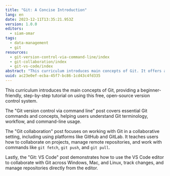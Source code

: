 ```yaml
---
title: "Git: A Concise Introduction"
lang: en
date: 2023-12-11T13:35:21.953Z
version: 1.0.0
editors:
  - siam-omar
tags:
  - data-management
  - git
resources:
  - git-version-control-via-command-line/index
  - git-collaboration/index
  - git-vs-code/index
abstract: "This curriculum introduces main concepts of Git. It offers a step-by-step tutorial for beginners to get started with Git, a free and open-source version control system."
uuid: ac23e0ef-ecba-45f7-bc86-1cd43c4fd335
---
```

This curriculum introduces the main concepts of Git, providing a beginner-friendly, step-by-step tutorial on using this free, open-source version control system.

The "Git version control via command line" post covers essential Git commands and concepts, helping users understand Git terminology, workflow, and command-line usage.

The "Git collaboration" post focuses on working with Git in a collaborative setting, including using platforms like GitHub and GitLab. It teaches users how to collaborate on projects, manage remote repositories, and work with commands like `git fetch`, `git push`, and `git pull`.

Lastly, the "Git: VS Code" post demonstrates how to use the VS Code editor to collaborate with Git across Windows, Mac, and Linux, track changes, and manage repositories directly from the editor.
